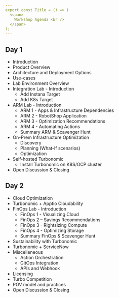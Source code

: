 ```yaml
---
export const Title = () => (
  <span>
    Workshop Agenda <br />
  </span>
);
---
```


##  Day 1
- Introduction
- Product Overview
- Architecture and Deployment Options
- Use-cases
- Lab Environment Overview
- Integration Lab - Introduction
  - Add Instana Target
  - Add K8s Target
- ARM Lab - Introduction
  - ARM 1 - Apps & Infrastructure Dependencies
  - ARM 2 - RobotShop Application
  - ARM 3 - Optimization Recommendations
  - ARM 4 - Automating Actions
  - Summary ARM & Scavenger Hunt
- On-Prem Infrastructure Optimization 
  - Discovery
  - Planning (What-If scenarios) 
  - Optimization
- Self-hosted Turbonomic 
  - Install Turbonomic on K8S/OCP cluster
- Open Discussion & Closing

##  Day 2
- Cloud Optimization
- Turbonomic + Apptio Cloudability
- FinOps Lab - Introduction
  - FinOps 1 - Visualizing Cloud
  - FinOps 2 – Savings Recommendations
  - FinOps 3 - Rightsizing Compute
  - FinOps 4 - Optimizing Storage
  - Summary FinOps & Scavenger Hunt
- Sustainability with Turbonomic
- Turbonomic + ServiceNow
- Miscelleneous
  - Action Orchestration
  - GitOps Integration
  - APIs and Webhook
- Licensing
- Turbo Competition
- POV model and practices
- Open Discussion & Closing

